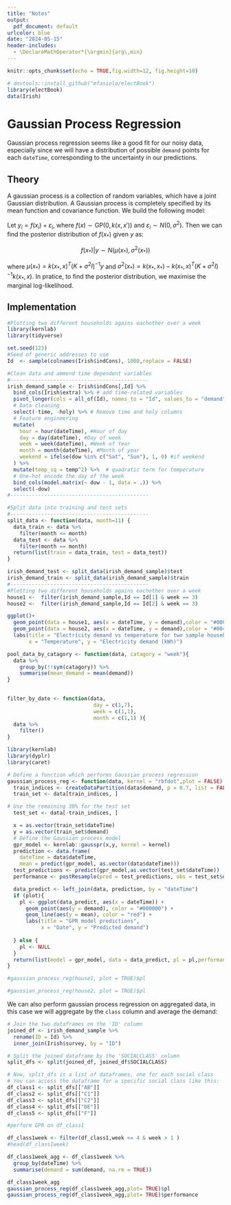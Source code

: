 ```yaml
---
title: "Notes"
output:
  pdf_document: default
urlcolor: blue
date: "2024-05-15"
header-includes: 
  - \DeclareMathOperator*{\argmin}{arg\,min}
---
```


```r
knitr::opts_chunk$set(echo = TRUE,fig.width=12, fig.height=10)
```

```r
# devtools::install_github("mfasiolo/electBook")
library(electBook)
data(Irish)

```

# Gaussian Process Regression

Gaussian process regression seems like a good fit for our noisy data, especially since we will have a distribution of possible `demand` points for each `dateTime`, corresponding to the uncertainty in our predictions.

## Theory

A gaussian process is a collection of random variables, which have a joint Gaussian distribution. A Gaussian process is completely specified by its mean function and covariance function. We build the following model:

Let $y_i = f(x_i) + \varepsilon_i$, where $f(x) \sim \text{GP}(0, k(x, x'))$ and $\varepsilon_i \sim N(0, \sigma^2)$. Then we can find the posterior distribution of $f(x_*)$ given $y$ as:

$$
f(x_*) | y \sim N(\mu(x_*), \sigma^2(x_*))
$$

where $\mu(x_*) = k(x_*, x)^T(K + \sigma^2I)^{-1}y$ and $\sigma^2(x_*) = k(x_*, x_*) - k(x_*, x)^T(K + \sigma^2I)^{-1}k(x_*, x)$. In pratice, to find the posterior distribution, we maximise the marginal log-likelihood.

## Implementation

```r
#Plotting two different households agains eachother over a week
library(kernlab)
library(tidyverse)

set.seed(123)
#Seed of generic addresses to use
Id  <- sample(colnames(Irish$indCons), 1000,replace = FALSE)

#Clean data and ammend time dependent variables
#---------------------------------------------
irish_demand_sample <- Irish$indCons[,Id] %>%
  bind_cols(Irish$extra) %>% # add time-related variables
  pivot_longer(cols = all_of(Id), names_to = "Id", values_to = "demand") %>%
  # Data cleaning
  select(-time, -holy) %>% # Remove time and holy columns
  # Feature engineering
  mutate(
    hour = hour(dateTime), #Hour of day
    day = day(dateTime), #Day of week
    week = week(dateTime), #Week of Year
    month = month(dateTime), #Month of year
    weekend = ifelse(dow %in% c("Sat", "Sun"), 1, 0) #if weekend
  ) %>%
  mutate(temp_sq = temp^2) %>%  # quadratic term for temperature
  # One-hot encode the day of the week
  bind_cols(model.matrix(~ dow - 1, data = .)) %>%
  select(-dow)
#---------------------------------------------

#Split data into training and test sets
#---------------------------------------------
split_data <- function(data, month=11) {
  data_train <- data %>% 
    filter(month <= month)
  data_test <- data %>%
    filter(month == month)
  return(list(train = data_train, test = data_test))
}

irish_demand_test <- split_data(irish_demand_sample)$test
irish_demand_train <- split_data(irish_demand_sample)$train
#---------------------------------------------
#Plotting two different households agains eachother over a week
house1 <-  filter(irish_demand_sample,Id == Id[1] & week == 3)
house2 <-  filter(irish_demand_sample,Id == Id[2] & week == 3)

ggplot()+
  geom_point(data = house1, aes(x = dateTime, y = demand),color = "#000000")+
  geom_point(data = house2, aes(x = dateTime, y = demand),color = "#004550")+
  labs(title = "Electricity demand vs temperature for two sample households",
       x = "Temperature", y = "Electricity demand (kWh)")
```


```r


pool_data_by_catagory <- function(data, catagory = "week"){
  data %>% 
    group_by(!!sym(catagory)) %>% 
    summarise(mean_demand = mean(demand))
}

 
filter_by_date <- function(data,
                            day = c(1,7),
                            week = c(1,1),
                            month = c(1,1) ){
  data %>% 
    filter()
}

```
```r
library(kernlab)
library(dyplr)
library(caret)

# Define a function which performs Gaussian process regression
gaussian_process_reg <- function(data, kernel = "rbfdot",plot = FALSE) {
  train_indices <- createDataPartition(data$demand, p = 0.7, list = FALSE)
  train_set <- data[train_indices, ]

# Use the remaining 30% for the test set
  test_set <- data[-train_indices, ]

  x = as.vector(train_set$dateTime)
  y = as.vector(train_set$demand)
  # Define the Gaussian process model
  gpr_model <- kernlab::gausspr(x,y, kernel = kernel)
  prediction <- data.frame(
    dateTime = data$dateTime,
    mean = predict(gpr_model, as.vector(data$dateTime)))
  test_predictions <- predict(gpr_model,as.vector(test_set$dateTime))
  performance <- postResample(pred = test_predictions, obs = test_set$demand)

  data_predict <- left_join(data, prediction, by = "dateTime")
  if (plot){
    pl <- ggplot(data_predict, aes(x = dateTime)) +
      geom_point(aes(y = demand), color = "#000000") +
      geom_line(aes(y = mean), color = "red") +
      labs(title = "GPR model predictions",
           x = "Date", y = "Predicted demand")
    
  } else {
    pl <- NULL
  }
  return(list(model = gpr_model, data = data_predict, pl = pl,performance= performance))
}

#gaussian_process_reg(house1, plot = TRUE)$pl

```

```r
#gaussian_process_reg(house2, plot = TRUE)$pl
```

We can also perform gaussian process regression on aggregated data, in this case we will aggregate by the `class` column and average the demand:

```r
# Join the two dataframes on the 'ID' column
joined_df <- irish_demand_sample %>%
  rename(ID = Id) %>%
  inner_join(Irish$survey, by = "ID")

# Split the joined dataframe by the 'SOCIALCLASS' column
split_dfs <- split(joined_df, joined_df$SOCIALCLASS)

# Now, split_dfs is a list of dataframes, one for each social class
# You can access the dataframe for a specific social class like this:
df_class1 <- split_dfs[["AB"]]
df_class2 <- split_dfs[["C1"]]
df_class3 <- split_dfs[["C2"]]
df_class4 <- split_dfs[["DE"]]
df_class5 <- split_dfs[["F"]]

```



```r
#perform GPR on df_class1

df_class1week <- filter(df_class1,week <= 4 & week > 1 )
#head(df_class1week)

df_class1week_agg <- df_class1week %>%
  group_by(dateTime) %>%
  summarise(demand = sum(demand, na.rm = TRUE))

df_class1week_agg
gaussian_process_reg(df_class1week_agg,plot= TRUE)$pl
gaussian_process_reg(df_class1week_agg,plot= TRUE)$performance
```
